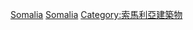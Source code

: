 {{Commons category|Airports in Somalia}}

[[Category:各国机场|Somalia]]
[[Category:非洲各國機場|Somalia]]
[[Category:索馬利亞建築物|Category:索馬利亞建築物]]